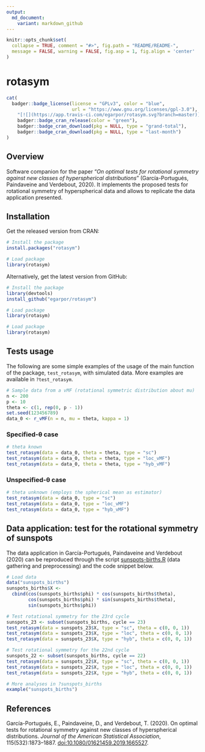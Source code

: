 ```yaml
---
output:
  md_document:
    variant: markdown_github
---
```


```r
knitr::opts_chunk$set(
  collapse = TRUE, comment = "#>", fig.path = "README/README-",
  message = FALSE, warning = FALSE, fig.asp = 1, fig.align = 'center'
)
```

rotasym
=======

```r
cat(
  badger::badge_license(license = "GPLv3", color = "blue",
                        url = "https://www.gnu.org/licenses/gpl-3.0"),
    "[![](https://app.travis-ci.com/egarpor/rotasym.svg?branch=master)](https://app.travis-ci.com/egarpor/rotasym)",
	badger::badge_cran_release(color = "green"),
	badger::badge_cran_download(pkg = NULL, type = "grand-total"),
	badger::badge_cran_download(pkg = NULL, type = "last-month")
)
```

<!-- <img src="" alt="rotasym  hexlogo" align="right" width="200" style="padding: 0 15px; float: right;"/> -->

## Overview

Software companion for the paper "*On optimal tests for rotational symmetry against new classes of hyperspherical distributions*" (García-Portugués, Paindaveine and Verdebout, 2020). It implements the proposed tests for rotational symmetry of hyperspherical data and allows to replicate the data application presented.

## Installation

Get the released version from CRAN:

```r
# Install the package
install.packages("rotasym")

# Load package
library(rotasym)
```

Alternatively, get the latest version from GitHub:

```r
# Install the package
library(devtools)
install_github("egarpor/rotasym")

# Load package
library(rotasym)
```

```r
# Load package
library(rotasym)
```

## Tests usage

The following are some simple examples of the usage of the main function of the package, `test_rotasym`, with simulated data. More examples are available in `?test_rotasym`.

```r
# Sample data from a vMF (rotational symmetric distribution about mu)
n <- 200
p <- 10
theta <- c(1, rep(0, p - 1))
set.seed(123456789)
data_0 <- r_vMF(n = n, mu = theta, kappa = 1)
```

### Specified-$\boldsymbol{\theta}$ case

```r
# theta known
test_rotasym(data = data_0, theta = theta, type = "sc")
test_rotasym(data = data_0, theta = theta, type = "loc_vMF")
test_rotasym(data = data_0, theta = theta, type = "hyb_vMF")
```

### Unspecified-$\boldsymbol{\theta}$ case

```r
# theta unknown (employs the spherical mean as estimator)
test_rotasym(data = data_0, type = "sc")
test_rotasym(data = data_0, type = "loc_vMF")
test_rotasym(data = data_0, type = "hyb_vMF")
```

## Data application: test for the rotational symmetry of sunspots

The data application in García-Portugués, Paindaveine and Verdebout (2020) can
be reproduced through the script [sunspots-births.R](https://github.com/egarpor/rotasym/blob/master/data-raw/sunspots-births.R) (data gathering and preprocessing) and the code snippet below.

```r
# Load data
data("sunspots_births")
sunspots_births$X <-
  cbind(cos(sunspots_births$phi) * cos(sunspots_births$theta),
        cos(sunspots_births$phi) * sin(sunspots_births$theta),
        sin(sunspots_births$phi))

# Test rotational symmetry for the 23rd cycle
sunspots_23 <- subset(sunspots_births, cycle == 23)
test_rotasym(data = sunspots_23$X, type = "sc", theta = c(0, 0, 1))
test_rotasym(data = sunspots_23$X, type = "loc", theta = c(0, 0, 1))
test_rotasym(data = sunspots_23$X, type = "hyb", theta = c(0, 0, 1))

# Test rotational symmetry for the 22nd cycle
sunspots_22 <- subset(sunspots_births, cycle == 22)
test_rotasym(data = sunspots_22$X, type = "sc", theta = c(0, 0, 1))
test_rotasym(data = sunspots_22$X, type = "loc", theta = c(0, 0, 1))
test_rotasym(data = sunspots_22$X, type = "hyb", theta = c(0, 0, 1))

# More analyses in ?sunspots_births
example("sunspots_births")
```

## References

García-Portugués, E., Paindaveine, D., and Verdebout, T. (2020). On optimal tests for rotational symmetry against new classes of hyperspherical distributions. *Journal of the American Statistical Association*, 115(532):1873--1887. [doi:10.1080/01621459.2019.1665527](https://doi.org/10.1080/01621459.2019.1665527).
